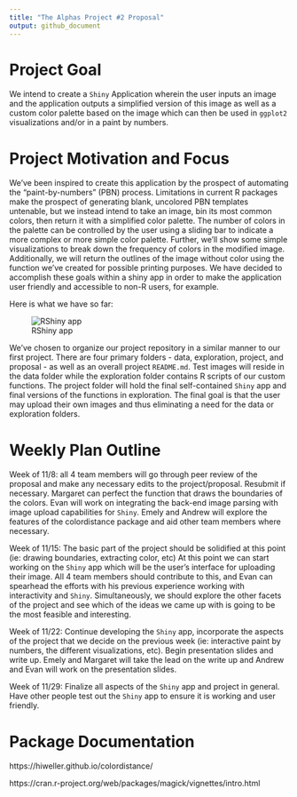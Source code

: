```yaml
---
title: "The Alphas Project #2 Proposal"
output: github_document
---
```


# Project Goal 
We intend to create a `Shiny` Application wherein the user inputs an image and 
the application outputs a simplified version of this image as well as a custom 
color palette based on the image which can then be used in `ggplot2` visualizations 
and/or in a paint by numbers. 

# Project Motivation and Focus 
We’ve been inspired to create this application by the prospect of automating the 
“paint-by-numbers” (PBN) process. Limitations in current R packages make the 
prospect of generating blank, uncolored PBN templates untenable, but we instead 
intend to take an image, bin its most common colors, then return it with a 
simplified color palette. The number of colors in the palette can be controlled 
by the user using a sliding bar to indicate a more complex or more simple color 
palette. Further, we’ll show some simple visualizations to break down the 
frequency of colors in the modified image.  Additionally, we will return the 
outlines of the image without color using the function we've created for possible
printing purposes. We have decided to accomplish these goals within a shiny app 
in order to make the application user friendly and accessible to non-R users, 
for example.

Here is what we have so far: 

![RShiny app](../data/app-screenshot.png)

We’ve chosen to organize our project repository in a similar manner to our first 
project. There are four primary folders - data, exploration, project, and
proposal - as well as an overall project `README.md`. Test images will reside in
the data folder while the exploration folder contains R scripts of our custom
functions. The project folder will hold the final self-contained `Shiny` app and
final versions of the functions in exploration. The final goal is that the user
may upload their own images and thus eliminating a need for the data or 
exploration folders. 


# Weekly Plan Outline 
Week of 11/8: all 4 team members will go through peer review of the proposal and 
make any necessary edits to the project/proposal. Resubmit if necessary. Margaret 
can perfect the function that draws the boundaries of the colors. Evan will 
work on integrating the back-end image parsing with image upload capabilities for 
`Shiny`. Emely and Andrew will explore the features of the colordistance package 
and aid other team members where necessary.

Week of 11/15: The basic part of the project should be solidified at this point 
(ie: drawing boundaries, extracting color, etc) At this point we can start 
working on the `Shiny` app which will be the user’s interface for uploading their 
image. All 4 team members should contribute to this, and Evan can spearhead the 
efforts with his previous experience working with interactivity and `Shiny`. 
Simultaneously, we should explore the other facets of the project and see which 
of the ideas we came up with is going to be the most feasible and interesting. 

Week of 11/22: Continue developing the `Shiny` app, incorporate the aspects of the 
project that we decide on the previous week (ie: interactive paint by numbers, 
the different visualizations, etc). Begin presentation slides and write up. Emely
and Margaret will take the lead on the write up and Andrew and Evan will work on 
the presentation slides. 

Week of 11/29: Finalize all aspects of the `Shiny` app and project in general. Have
other people test out the `Shiny` app to ensure it is working and user friendly. 

# Package Documentation 
https://hiweller.github.io/colordistance/ 

https://cran.r-project.org/web/packages/magick/vignettes/intro.html 
